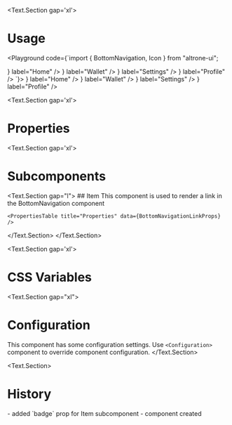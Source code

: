 
<BluePrint 
  title="Bottom Navigation" 
  description="This component is used to render a navigation for mobile devices" 
  version={30}
  group="Navigation"
/>

<Text.Section gap='xl'>
  # Usage

  <Playground code={`import { BottomNavigation, Icon } from "altrone-ui";

<BottomNavigation>
  <BottomNavigation.Item href="/" selected icon={<Icon i="home" />} label="Home" />
  <BottomNavigation.Item href="/wallet" icon={<Icon i="wallet" />} label="Wallet" />
  <BottomNavigation.Item href="/settings" icon={<Icon i="settings" />} label="Settings" />
  <BottomNavigation.Item href="/profile" icon={<Icon i="account_circle" />} label="Profile" />
</BottomNavigation>
`}>
      <BottomNavigation>
        <BottomNavigation.Item
          href="#"
          selected
          icon={<Icon i="home" />}
          label="Home"
        />
        <BottomNavigation.Item
          href="#"
          icon={<Icon i="wallet" />}
          label="Wallet"
        />
        <BottomNavigation.Item
          href="#"
          icon={<Icon i="settings" />}
          label="Settings"
        />
        <BottomNavigation.Item
          href="#"
          icon={<Icon i="account_circle" />}
          label="Profile"
        />
      </BottomNavigation>
    </Playground>
</Text.Section>

<Text.Section gap='xl'>
  # Properties
  <PropertiesTable title="Properties" data={BottomNavigationProps} />
</Text.Section>

<Text.Section gap='xl'>
  # Subcomponents

  <Text.Section gap="l">
    ## Item
    This component is used to render a link in the BottomNavigation component

    <PropertiesTable title="Properties" data={BottomNavigationLinkProps} />
  </Text.Section>
</Text.Section>

<Text.Section gap='xl'>
  # CSS Variables
  <CSSVariablesList data={BottomNavigationCSSVariables} />
</Text.Section>

<Text.Section gap="xl">
  # Configuration
  This component has some configuration settings. Use `<Configuration>` component to override component configuration.
  <ConfigTable filter="bottomNavigation." />
</Text.Section>

<Text.Section>
  # History
  <HistoryItem version="3.4">
    - added `badge` prop for Item subcomponent
  </HistoryItem>
  <HistoryItem version="3.0">
    - component created
  </HistoryItem>
</Text.Section>